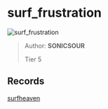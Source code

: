 
# surf_frustration

![surf_frustration](https://raw.githubusercontent.com/Sayt123/SurfMapPics/Maps-and-bonuses/csgo/surf_frustration.jpg)

> Author: **SONICSOUR**
>
> Tier 5

## Records

[surfheaven](https://surfheaven.eu/map/surf_frustration)
